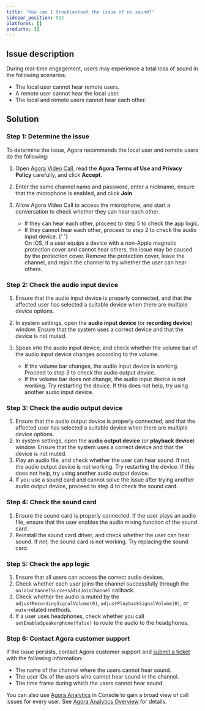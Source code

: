 ```yaml
---
title: 'How can I troubleshoot the issue of no sound?'
sidebar_position: 992
platforms: []
products: []
---
```



## Issue description

During real-time engagement, users may experience a total loss of sound in the following scenarios:

- The local user cannot hear remote users.
- A remote user cannot hear the local user.
- The local and remote users cannot hear each other.

## Solution

### Step 1: Determine the issue

To determine the issue, Agora recommends the local user and remote users do the following:

1. Open [Agora Video Call](https://videocall.agora.io/), read the **Agora Terms of Use and Privacy Policy** carefully, and click **Accept**.

2. Enter the same channel name and password, enter a nickname, ensure that the microphone is enabled, and click **Join**.

3. Allow Agora Video Call to access the microphone, and start a conversation to check whether they can hear each other.

   - If they can hear each other, proceed to step 5 to check the app logic.
   - If they cannot hear each other, proceed to step 2 to check the audio input device.
     {' '}
     <div class="alert note">
       On iOS, if a user equips a device with a non-Apple magnetic protection cover and cannot hear
       others, the issue may be caused by the protection cover. Remove the protection cover, leave
       the channel, and rejoin the channel to try whether the user can hear others.
     </div>

### Step 2: Check the audio input device

1. Ensure that the audio input device is properly connected, and that the affected user has selected a suitable device when there are multiple device options.

2. In system settings, open the **audio input device** (or **recording device**) window. Ensure that the system uses a correct device and that the device is not muted.

3. Speak into the audio input device, and check whether the volume bar of the audio input device changes according to the volume.

   - If the volume bar changes, the audio input device is working. Proceed to step 3 to check the audio output device.
   - If the volume bar does not change, the audio input device is not working. Try restarting the device. If this does not help, try using another audio input device.

### Step 3: Check the audio output device

1. Ensure that the audio output device is properly connected, and that the affected user has selected a suitable device when there are multiple device options.
2. In system settings, open the **audio output device** (or **playback device**) window. Ensure that the system uses a correct device and that the device is not muted.
3. Play an audio file, and check whether the user can hear sound. If not, the audio output device is not working. Try restarting the device. If this does not help, try using another audio output device.
4. If you use a sound card and cannot solve the issue after trying another audio output device, proceed to step 4 to check the sound card.

### Step 4: Check the sound card

1. Ensure the sound card is properly connected. If the user plays an audio file, ensure that the user enables the audio mixing function of the sound card.
2. Reinstall the sound card driver, and check whether the user can hear sound. If not, the sound card is not working. Try replacing the sound card.

### Step 5: Check the app logic

1. Ensure that all users can access the correct audio devices.
2. Check whether each user joins the channel successfully through the `onJoinChannelSuccess`/`didJoinChannel` callback.
3. Check whether the audio is muted by the `adjustRecordingSignalVolume(0)`, `adjustPlaybackSignalVolume(0)`, or `mute`-related methods.
4. If a user uses headphones, check whether you call `setEnableSpeakerphone(false)` to route the audio to the headphones.

### Step 6: Contact Agora customer support

If the issue persists, contact Agora customer support and [submit a ticket](https://agora-ticket.agora.io/) with the following information:

- The name of the channel where the users cannot hear sound.
- The user IDs of the users who cannot hear sound in the channel.
- The time frame during which the users cannot hear sound.

You can also use [Agora Analytics](https://dashboard.agora.io/analytics/call/search) in Console to gain a broad view of call issues for every user. See [Agora Analytics Overview](../../agora-analytics/overview/product-overview) for details.
